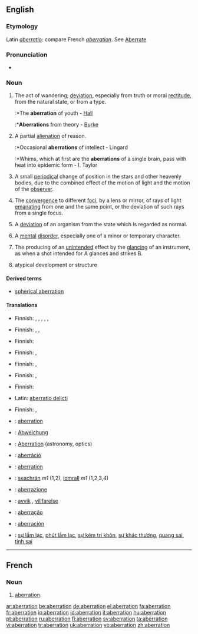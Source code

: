 {{wikipedia}}
==English==

===Etymology===
Latin ''[[aberratio]]'': compare French ''[[aberration]]''. See [[aberrate|Aberrate]]

===Pronunciation===
*{{audio|en-us-aberration.ogg|Audio (US)}}

===Noun===
{{en-noun}}

# The act of wandering; [[deviation]], especially from truth or moral [[rectitude]], from the natural state, or from a type.
#:*The '''aberration''' of youth - [[Hall]]
#:*'''Aberrations''' from theory - [[Burke]]
# A partial [[alienation]] of reason.
#:*Occasional '''aberrations''' of intellect - Lingard
#:*Whims, which at first are the '''aberrations''' of a single brain, pass with heat into epidemic form - I. Taylor
# {{astronomy}} A small [[periodical]] change of position in the stars and other heavenly bodies, due to the combined effect of the motion of light and the motion of the [[observer]].
# {{context|optics}} The [[convergence]] to different [[focus|foci]], by a lens or mirror, of rays of light [[emanating]] from one and the same point, or the deviation of such rays from a single focus.
# {{physiology}} A [[deviation]] of an organism from the state which is regarded as normal.
# A [[mental]] [[disorder]], especially one of a minor or temporary character.
# {{law}} The producing of an [[unintended]] effect by the [[glancing]] of an instrument, as when a shot intended for A glances and strikes B.
# {{context|zoology|botany}} atypical development or structure

====Derived terms====
*[[spherical aberration]]

====Translations====
{{trans-top|deviation}}
* Finnish: {{t|fi|poikkeama}}, {{t-|fi|poikkeavuus}}, {{t|fi|eksyminen}}, {{t|fi|hairahdus}}, {{t|fi|harhautuminen}}, {{t-|fi|säännöttömyys}}
{{trans-mid}}
{{trans-bottom}}

{{trans-top|partial alienation of reason}}
* Finnish: {{t|fi|ajatusvirhe}}, {{t-|fi|erehdys}}, {{t|fi|harhapolku}}
{{trans-mid}}
{{trans-bottom}}

{{trans-top|astronomy: small periodical change of position of heavenly bodies}}
* Finnish: {{t+|fi|aberraatio}}
{{trans-mid}}
{{trans-bottom}}

{{trans-top|optics: convergence to different foci}}
* Finnish: {{t|fi|poikkeama}}, {{t+|fi|aberraatio}}
{{trans-mid}}
{{trans-bottom}}

{{trans-top|physiology: deviation from the normal state}}
* Finnish: {{t|fi|poikkeama}}, {{t+|fi|aberraatio}}
{{trans-mid}}
{{trans-bottom}}

{{trans-top|minor or temporary mental disorder}}
* Finnish: {{t|fi|poikkeama}}, {{t+|fi|aberraatio}}
{{trans-mid}}
{{trans-bottom}}

{{trans-top|law: producing of an unintended effect by the glancing}}
* Finnish: {{t|fi|harharikos}}
{{trans-mid}}
* Latin: [[aberratio delicti]]
{{trans-bottom}}

{{trans-top|zoology, botany: atypical development or structure}}
* Finnish: {{t|fi|harhamuunnos}}, {{t+|fi|aberraatio}}
{{trans-mid}}
{{trans-bottom}}

{{checktrans-top}}
* {{ttbc|French}}: [[aberration]]
* {{ttbc|German}}: [[Abweichung]] {{f}}
* {{ttbc|German}}: [[Aberration]] {{f}} (astronomy, optics)
* {{ttbc|Hungarian}}: [[aberráció]]
* {{ttbc|Interlingua}}: [[aberration]]
* {{ttbc|Irish}}: [[seachrán]] ''m1'' (1,2), [[iomrall]] ''m1'' (1,2,3,4)
* {{ttbc|Italian}}: [[aberrazione]]
* {{ttbc|Norwegian}}: [[avvik]] {{n}}, [[villfarelse]] {{c}}
* {{ttbc|Portuguese}}: [[aberração]]
* {{ttbc|Spanish}}: [[aberración]] {{f}}
* {{ttbc|Vietnamese}}: [[sự lầm lạc]], [[phút lầm lạc]], [[sự kém trí khôn]], [[sự khác thường]], [[quang sai]], [[tính sai]]
{{checktrans-bottom}}


----

==French==
===Noun===
{{fr-noun|f}}

# [[aberration]].

[[ar:aberration]]
[[be:aberration]]
[[de:aberration]]
[[el:aberration]]
[[fa:aberration]]
[[fr:aberration]]
[[io:aberration]]
[[id:aberration]]
[[it:aberration]]
[[hu:aberration]]
[[pt:aberration]]
[[ru:aberration]]
[[fi:aberration]]
[[sv:aberration]]
[[ta:aberration]]
[[vi:aberration]]
[[tr:aberration]]
[[uk:aberration]]
[[vo:aberration]]
[[zh:aberration]]